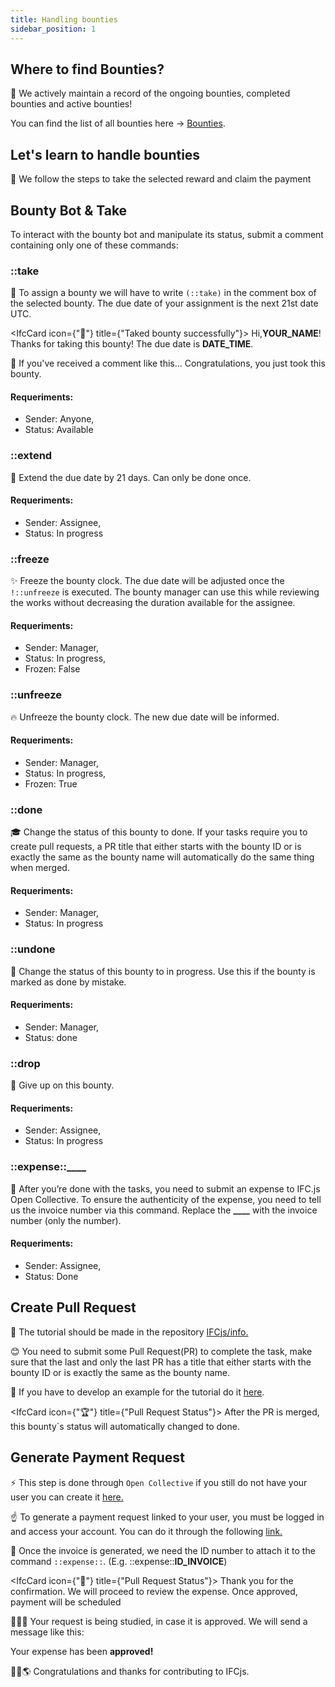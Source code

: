 ```yaml
---
title: Handling bounties
sidebar_position: 1
---
```



## Where to find Bounties?

🎯 We actively maintain a record of the ongoing bounties, completed bounties and active bounties!

<IfcCard>
  You can find the list of all bounties here -> <a href="https://airtable.com/embed/shrD7oOspTUpElFX9/tblKwrKdBmdTG2L3I?backgroundColor=orange&viewControls=on">Bounties</a>.
</IfcCard>

## Let's learn to handle bounties

🦅
We follow the steps to take the selected reward and claim the payment

## Bounty Bot & Take

To interact with the bounty bot and manipulate its status, submit a comment containing only one of these commands:

### ::take

🎨
To assign a bounty we will have to write `(::take)` in the comment box of the selected bounty.
The due date of your assignment is the next 21st date UTC.

<IfcCard icon={"🎁"} title={"Taked bounty successfully"}>
  Hi,<b>YOUR_NAME</b>! Thanks for taking this bounty! The due date is <b>DATE_TIME</b>.
</IfcCard>

📜
If you've received a comment like this... Congratulations, you just took this bounty.

#### Requeriments:

- Sender: Anyone,
- Status: Available

### ::extend

🐣
Extend the due date by 21 days. Can only be done once.

#### Requeriments:

- Sender: Assignee,
- Status: In progress

### ::freeze

✨
Freeze the bounty clock. The due date will be adjusted once the `!::unfreeze` is executed.
The bounty manager can use this while reviewing the works without decreasing the duration available for the assignee.

#### Requeriments:

- Sender: Manager,
- Status: In progress,
- Frozen: False

### ::unfreeze

🔥
Unfreeze the bounty clock. The new due date will be informed.

#### Requeriments:

- Sender: Manager,
- Status: In progress,
- Frozen: True

### ::done

🎓
Change the status of this bounty to done. If your tasks require you to create pull requests,
a PR title that either starts with the bounty ID or is exactly the same as the bounty name
will automatically do the same thing when merged.

#### Requeriments:

- Sender: Manager,
- Status: In progress

### ::undone

🧠
Change the status of this bounty to in progress. Use this if the bounty is marked as done by mistake.

#### Requeriments:

- Sender: Manager,
- Status: done

### ::drop

🎯
Give up on this bounty.

#### Requeriments:

- Sender: Assignee,
- Status: In progress

### ::expense::\_\_\_\_

🌈
After you’re done with the tasks, you need to submit an expense to IFC.js Open Collective.
To ensure the authenticity of the expense, you need to tell us the invoice number via this command.
Replace the **\_\_\_\_** with the invoice number (only the number).

#### Requeriments:

- Sender: Assignee,
- Status: Done

## Create Pull Request

🛑
The tutorial should be made in the repository <a href="https://github.com/ifcjs/info">IFCjs/info.</a>

😊
You need to submit some Pull Request(PR) to complete the task, make sure that the last
and only the last PR has a title that either starts with the bounty ID or is exactly the
same as the bounty name.

🌴
If you have to develop an example for the tutorial do it <a href="https://github.com/ifcjs/hello-world">here</a>.

<IfcCard icon={"🏆"} title={"Pull Request Status"}>
  After the PR is merged, this bounty`s status will automatically changed to done.
</IfcCard>

## Generate Payment Request

⚡
This step is done through `Open Collective` if you still do not have your user you can
create it <a href="https://opencollective.com/create-account?next=%2F">here.</a>

☝
To generate a payment request linked to your user, you must be logged in and access your account.
You can do it through the following <a href="https://opencollective.com/ifcjs">link.</a>

🧊
Once the invoice is generated, we need the ID number to attach it to the command `::expense::`.
(E.g. ::expense::<b>ID_INVOICE</b>)

<IfcCard icon={"🥇"} title={"Pull Request Status"}>
  Thank you for the confirmation. We will proceed to review the expense. Once approved, payment will be scheduled
</IfcCard>

🚩🚩🚩
Your request is being studied, in case it is approved. We will send a message like this:

<IfcAlert>
  Your expense has been <b>approved!</b>
</IfcAlert>

🌱🌲🌎
Congratulations and thanks for contributing to IFCjs.
